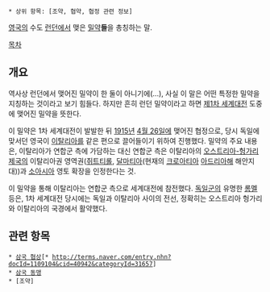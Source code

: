  * 상위 항목: [조약, 협약, 협정 관련 정보]

[[영국]]의 수도 [[런던]]에서 맺은 [[밀약]]'''들'''을 총칭하는 말.

[[목차]]

== 개요 ==
역사상 런던에서 맺어진 밀약이 한 둘이 아니기에(...), 사실 이 말은 어떤 특정한 밀약을 지칭하는 것이라고 보기 힘들다. 하지만 흔히 런던 밀약이라고 하면 [[제1차 세계대전]] 도중에 맺어진 밀약을 뜻한다.

이 밀약은 1차 세계대전이 발발한 뒤 [[1915년]] [[4월 26일]]에 맺어진 협정으로, 당시 독일에 맞서던 영국이 [[이탈리아]]를 같은 편으로 끌어들이기 위하여 진행했다. 밀약의 주요 내용은, 이탈리아가 연합군 측에 가담하는 대신 연합군 측은 이탈리아의 [[오스트리아-헝가리 제국]]의 이탈리아권 영역권([[쥐트티롤]], [[달마티아]](현재의 [[크로아티아]] [[아드리아해]] 해안지대))과 [[소아시아]] 영토 확장을 인정한다는 것.

이 밀약을 통해 이탈리아는 연합군 측으로 세계대전에 참전했다. [[독일군]]의 유명한 [[롬멜]] 등은, 1차 세계대전 당시에는 독일과 이탈리아 사이의 전선, 정확히는 오스트리아 헝가리와 이탈리아의 국경에서 활약했다.

== 관련 항목 ==
 * [[삼국 협상]][* http://terms.naver.com/entry.nhn?docId=1109104&cid=40942&categoryId=31657]
 * [[삼국 동맹]]
 * [조약]
